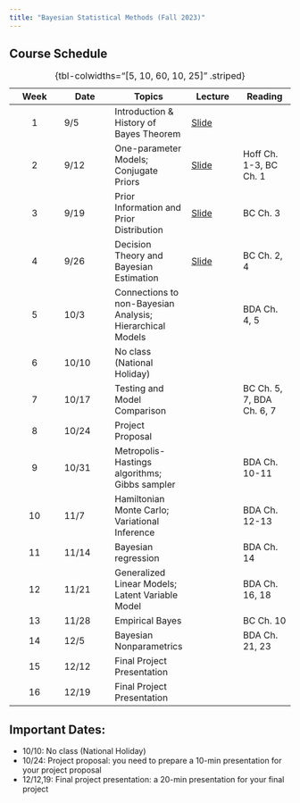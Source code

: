 ```yaml
---
title: "Bayesian Statistical Methods (Fall 2023)"
---
```


## Course Schedule {.smaller}

| Week | Date  | Topics                                                    | Lecture                            | Reading                   |
|:------------:|--------------|-----------------|--------------|--------------|
|  1   | 9/5   | Introduction & History of Bayes Theorem                   | [Slide](slides/01-intro.qmd)       |                           |
|  2   | 9/12  | One-parameter Models; Conjugate Priors                    | [Slide](slides/02-intro-bayes.qmd) | Hoff Ch. 1-3, BC Ch. 1    |
|  3   | 9/19  | Prior Information and Prior Distribution                  |        [Slide](slides/03-prior.qmd)       | BC Ch. 3                  |
|  4   | 9/26  | Decision Theory and Bayesian Estimation                   |             [Slide](slides/04-estimation.qmd)  | BC Ch. 2, 4               |
|  5   | 10/3  | Connections to non-Bayesian Analysis; Hierarchical Models |                                    | BDA Ch. 4, 5              |
|  6   | 10/10 | No class (National Holiday)                               |                                    |                           |
|  7   | 10/17 | Testing and Model Comparison                              |                                    | BC Ch. 5, 7, BDA Ch. 6, 7 |
|  8   | 10/24 | Project Proposal                                          |                                    |                           |
|  9   | 10/31 | Metropolis-Hastings algorithms; Gibbs sampler             |                                    | BDA Ch. 10-11             |
|  10  | 11/7  | Hamiltonian Monte Carlo; Variational Inference            |                                    | BDA Ch. 12-13             |
|  11  | 11/14 | Bayesian regression                                       |                                    | BDA Ch. 14                |
|  12  | 11/21 | Generalized Linear Models; Latent Variable Model          |                                    | BDA Ch. 16, 18            |
|  13  | 11/28 | Empirical Bayes                                           |                                    | BC Ch. 10                 |
|  14  | 12/5  | Bayesian Nonparametrics                                   |                                    | BDA Ch. 21, 23            |
|  15  | 12/12 | Final Project Presentation                                |                                    |                           |
|  16  | 12/19 | Final Project Presentation                                |                                    |                           |

: {tbl-colwidths="\[5, 10, 60, 10, 25\]" .striped}

## Important Dates:

-   10/10: No class (National Holiday)
-   10/24: Project proposal: you need to prepare a 10-min presentation for your project proposal
-   12/12,19: Final project presentation: a 20-min presentation for your final project
